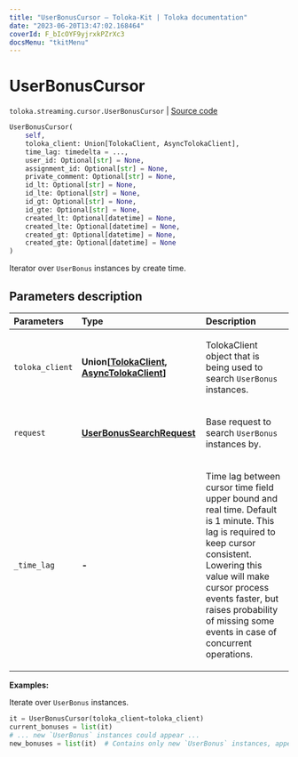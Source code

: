 ```yaml
---
title: "UserBonusCursor — Toloka-Kit | Toloka documentation"
date: "2023-06-20T13:47:02.168464"
coverId: F_bIcOYF9yjrxkPZrXc3
docsMenu: "tkitMenu"
---
```


# UserBonusCursor

`toloka.streaming.cursor.UserBonusCursor` | [Source code](https://github.com/Toloka/toloka-kit/blob/v1.2.0/src/streaming/cursor.py#L328)

```python
UserBonusCursor(
    self,
    toloka_client: Union[TolokaClient, AsyncTolokaClient],
    time_lag: timedelta = ...,
    user_id: Optional[str] = None,
    assignment_id: Optional[str] = None,
    private_comment: Optional[str] = None,
    id_lt: Optional[str] = None,
    id_lte: Optional[str] = None,
    id_gt: Optional[str] = None,
    id_gte: Optional[str] = None,
    created_lt: Optional[datetime] = None,
    created_lte: Optional[datetime] = None,
    created_gt: Optional[datetime] = None,
    created_gte: Optional[datetime] = None
)
```

Iterator over `UserBonus` instances by create time.

## Parameters description

| Parameters | Type | Description |
| :----------| :----| :-----------|
`toloka_client`|**Union\[[TolokaClient](/docs/toloka-kit/reference/toloka.client.TolokaClient), [AsyncTolokaClient](/docs/toloka-kit/reference/toloka.async_client.client.AsyncTolokaClient)\]**|<p>TolokaClient object that is being used to search `UserBonus` instances.</p>
`request`|**[UserBonusSearchRequest](/docs/toloka-kit/reference/toloka.client.search_requests.UserBonusSearchRequest)**|<p>Base request to search `UserBonus` instances by.</p>
`_time_lag`|**-**|<p>Time lag between cursor time field upper bound and real time. Default is 1 minute. This lag is required to keep cursor consistent. Lowering this value will make cursor process events faster, but raises probability of missing some events in case of concurrent operations.</p>

**Examples:**

Iterate over `UserBonus` instances.

```python
it = UserBonusCursor(toloka_client=toloka_client)
current_bonuses = list(it)
# ... new `UserBonus` instances could appear ...
new_bonuses = list(it)  # Contains only new `UserBonus` instances, appeared since the previous call.
```
